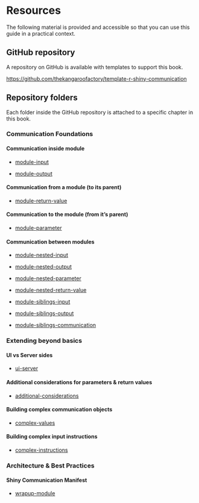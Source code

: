# Resources

The following material is provided and accessible so that you can use this guide in a practical context.

## GitHub repository

A repository on GitHub is available with templates to support this book.

<https://github.com/thekangaroofactory/template-r-shiny-communication>

## Repository folders

Each folder inside the GitHub repository is attached to a specific chapter in this book.

### Communication Foundations

#### Communication inside module

-   [module-input](https://github.com/thekangaroofactory/template-r-shiny-communication/tree/main/module-input)

-   [module-output](https://github.com/thekangaroofactory/template-r-shiny-communication/tree/main/module-output)

#### Communication from a module (to its parent)

-   [module-return-value](https://github.com/thekangaroofactory/template-r-shiny-communication/tree/main/module-return-value)

#### Communication to the module (from it’s parent)

-   [module-parameter](https://github.com/thekangaroofactory/template-r-shiny-communication/tree/main/module-parameter)

#### Communication between modules

-   [module-nested-input](https://github.com/thekangaroofactory/template-r-shiny-communication/tree/main/module-nested-input)

-   [module-nested-output](https://github.com/thekangaroofactory/template-r-shiny-communication/tree/main/module-nested-output)

-   [module-nested-parameter](https://github.com/thekangaroofactory/template-r-shiny-communication/tree/main/module-nested-parameter)

-   [module-nested-return-value](https://github.com/thekangaroofactory/template-r-shiny-communication/tree/main/module-nested-return-value)

-   [module-siblings-input](https://github.com/thekangaroofactory/template-r-shiny-communication/tree/main/module-siblings-input)

-   [module-siblings-output](https://github.com/thekangaroofactory/template-r-shiny-communication/tree/main/module-siblings-output)

-   [module-siblings-communication](https://github.com/thekangaroofactory/template-r-shiny-communication/tree/main/module-siblings-communication)

### Extending beyond basics

#### UI vs Server sides

-   [ui-server](https://github.com/thekangaroofactory/template-r-shiny-communication/tree/main/ui-server)

#### Additional considerations for parameters & return values

-   [additional-considerations](https://github.com/thekangaroofactory/template-r-shiny-communication/tree/main/additional-considerations)

#### Building complex communication objects

-   [complex-values](https://github.com/thekangaroofactory/template-r-shiny-communication/tree/main/complex-values)

#### Building complex input instructions

-   [complex-instructions](https://github.com/thekangaroofactory/template-r-shiny-communication/tree/main/complex-instructions)

### Architecture & Best Practices

#### Shiny Communication Manifest

-   [wrapup-module](https://github.com/thekangaroofactory/template-r-shiny-communication/tree/main/wrapup-module)

